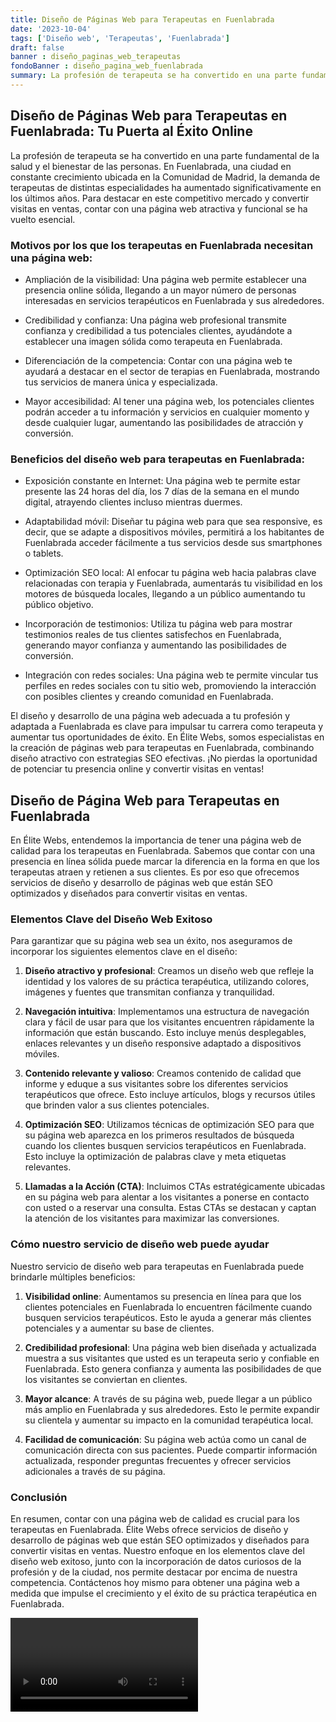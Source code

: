 ```yaml
---
title: Diseño de Páginas Web para Terapeutas en Fuenlabrada
date: '2023-10-04'
tags: ['Diseño web', 'Terapeutas', 'Fuenlabrada']
draft: false
banner : diseño_paginas_web_terapeutas
fondoBanner : diseño_pagina_web_fuenlabrada
summary: La profesión de terapeuta se ha convertido en una parte fundamental de la salud y el bienestar de las personas. En Fuenlabrada, una ciudad en constante crecimiento ubicada en la Comunidad de Madrid, la demanda de terapeutas de distintas especialidades ha aumentado significativamente en los últimos años. Para destacar en este competitivo mercado y convertir visitas en ventas, contar con una página web atractiva y funcional se ha vuelto esencial.
---
```


## Diseño de Páginas Web para Terapeutas en Fuenlabrada: Tu Puerta al Éxito Online

La profesión de terapeuta se ha convertido en una parte fundamental de la salud y el bienestar de las personas. En Fuenlabrada, una ciudad en constante crecimiento ubicada en la Comunidad de Madrid, la demanda de terapeutas de distintas especialidades ha aumentado significativamente en los últimos años. Para destacar en este competitivo mercado y convertir visitas en ventas, contar con una página web atractiva y funcional se ha vuelto esencial.

### Motivos por los que los terapeutas en Fuenlabrada necesitan una página web:

- Ampliación de la visibilidad: Una página web permite establecer una presencia online sólida, llegando a un mayor número de personas interesadas en servicios terapéuticos en Fuenlabrada y sus alrededores.

- Credibilidad y confianza: Una página web profesional transmite confianza y credibilidad a tus potenciales clientes, ayudándote a establecer una imagen sólida como terapeuta en Fuenlabrada.

- Diferenciación de la competencia: Contar con una página web te ayudará a destacar en el sector de terapias en Fuenlabrada, mostrando tus servicios de manera única y especializada.

- Mayor accesibilidad: Al tener una página web, los potenciales clientes podrán acceder a tu información y servicios en cualquier momento y desde cualquier lugar, aumentando las posibilidades de atracción y conversión.

### Beneficios del diseño web para terapeutas en Fuenlabrada:

- Exposición constante en Internet: Una página web te permite estar presente las 24 horas del día, los 7 días de la semana en el mundo digital, atrayendo clientes incluso mientras duermes.

- Adaptabilidad móvil: Diseñar tu página web para que sea responsive, es decir, que se adapte a dispositivos móviles, permitirá a los habitantes de Fuenlabrada acceder fácilmente a tus servicios desde sus smartphones o tablets.

- Optimización SEO local: Al enfocar tu página web hacia palabras clave relacionadas con terapia y Fuenlabrada, aumentarás tu visibilidad en los motores de búsqueda locales, llegando a un público aumentando tu público objetivo.

- Incorporación de testimonios: Utiliza tu página web para mostrar testimonios reales de tus clientes satisfechos en Fuenlabrada, generando mayor confianza y aumentando las posibilidades de conversión.

- Integración con redes sociales: Una página web te permite vincular tus perfiles en redes sociales con tu sitio web, promoviendo la interacción con posibles clientes y creando comunidad en Fuenlabrada.

El diseño y desarrollo de una página web adecuada a tu profesión y adaptada a Fuenlabrada es clave para impulsar tu carrera como terapeuta y aumentar tus oportunidades de éxito. En Élite Webs, somos especialistas en la creación de páginas web para terapeutas en Fuenlabrada, combinando diseño atractivo con estrategias SEO efectivas. ¡No pierdas la oportunidad de potenciar tu presencia online y convertir visitas en ventas!

<GifSeo />

<Cta />

## Diseño de Página Web para Terapeutas en Fuenlabrada

En Élite Webs, entendemos la importancia de tener una página web de calidad para los terapeutas en Fuenlabrada. Sabemos que contar con una presencia en línea sólida puede marcar la diferencia en la forma en que los terapeutas atraen y retienen a sus clientes. Es por eso que ofrecemos servicios de diseño y desarrollo de páginas web que están SEO optimizados y diseñados para convertir visitas en ventas.

### Elementos Clave del Diseño Web Exitoso

Para garantizar que su página web sea un éxito, nos aseguramos de incorporar los siguientes elementos clave en el diseño:

1. **Diseño atractivo y profesional**: Creamos un diseño web que refleje la identidad y los valores de su práctica terapéutica, utilizando colores, imágenes y fuentes que transmitan confianza y tranquilidad.

2. **Navegación intuitiva**: Implementamos una estructura de navegación clara y fácil de usar para que los visitantes encuentren rápidamente la información que están buscando. Esto incluye menús desplegables, enlaces relevantes y un diseño responsive adaptado a dispositivos móviles.

3. **Contenido relevante y valioso**: Creamos contenido de calidad que informe y eduque a sus visitantes sobre los diferentes servicios terapéuticos que ofrece. Esto incluye artículos, blogs y recursos útiles que brinden valor a sus clientes potenciales.

4. **Optimización SEO**: Utilizamos técnicas de optimización SEO para que su página web aparezca en los primeros resultados de búsqueda cuando los clientes busquen servicios terapéuticos en Fuenlabrada. Esto incluye la optimización de palabras clave y meta etiquetas relevantes.

5. **Llamadas a la Acción (CTA)**: Incluimos CTAs estratégicamente ubicadas en su página web para alentar a los visitantes a ponerse en contacto con usted o a reservar una consulta. Estas CTAs se destacan y captan la atención de los visitantes para maximizar las conversiones.

### Cómo nuestro servicio de diseño web puede ayudar

Nuestro servicio de diseño web para terapeutas en Fuenlabrada puede brindarle múltiples beneficios:

1. **Visibilidad online**: Aumentamos su presencia en línea para que los clientes potenciales en Fuenlabrada lo encuentren fácilmente cuando busquen servicios terapéuticos. Esto le ayuda a generar más clientes potenciales y a aumentar su base de clientes.

2. **Credibilidad profesional**: Una página web bien diseñada y actualizada muestra a sus visitantes que usted es un terapeuta serio y confiable en Fuenlabrada. Esto genera confianza y aumenta las posibilidades de que los visitantes se conviertan en clientes.

3. **Mayor alcance**: A través de su página web, puede llegar a un público más amplio en Fuenlabrada y sus alrededores. Esto le permite expandir su clientela y aumentar su impacto en la comunidad terapéutica local.

4. **Facilidad de comunicación**: Su página web actúa como un canal de comunicación directa con sus pacientes. Puede compartir información actualizada, responder preguntas frecuentes y ofrecer servicios adicionales a través de su página.

### Conclusión

En resumen, contar con una página web de calidad es crucial para los terapeutas en Fuenlabrada. Élite Webs ofrece servicios de diseño y desarrollo de páginas web que están SEO optimizados y diseñados para convertir visitas en ventas. Nuestro enfoque en los elementos clave del diseño web exitoso, junto con la incorporación de datos curiosos de la profesión y de la ciudad, nos permite destacar por encima de nuestra competencia. Contáctenos hoy mismo para obtener una página web a medida que impulse el crecimiento y el éxito de su práctica terapéutica en Fuenlabrada.

<Video />

<CtaBot job='Terapeutas' city='Fuenlabrada'/>

<Gmaps query='Fuenlabrada+españa+maps' />